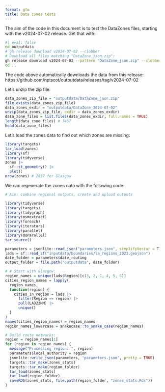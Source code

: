 ```yaml
---
format: gfm
title: Data zones tests
---
```


The aim of the code in this document is to test the DataZones files, starting with the v2024-07-02 release.
Get that with:


```bash
#| eval: false
cd outputdata
# gh release download v2024-07-02 --clobber
# Download all files matching "DataZone_json.zip":
gh release download v2024-07-02 --pattern "DataZone_json.zip" --clobber
cd ..
```

The code above automatically downloads the data from this release: https://github.com/nptscot/outputdata/releases/tag/v2024-07-02

Let's unzip the zip file:


```r
data_zones_zip_file = "outputdata/DataZone_json.zip"
file.exists(data_zones_zip_file)
data_zones_exdir = "outputdata/DataZone_2024-07-02"
unzip(data_zones_zip_file, exdir = data_zones_exdir)
data_zone_files = list.files(data_zones_exdir, full.names = TRUE)
length(data_zone_files) # 7457
head(data_zone_files)
```

Let's load the zones data to find out which zones are missing:


```r
library(targets)
tar_load(zones)
library(sf)
library(tidyverse)
zones |>
  sf::st_geometry() |>
  plot()
nrow(zones) # 2837 for Glasgow
```

We can regenerate the zones data with the following code:


```r
# Aim: combine regional outputs, create and upload outputs

library(tidyverse)
library(targets)
library(tidygraph)
library(osmextract)
library(foreach)
library(iterators)
library(parallel)
library(doParallel)
tar_source()

parameters = jsonlite::read_json("parameters.json", simplifyVector = T)
lads = sf::read_sf("inputdata/boundaries/la_regions_2023.geojson")
date_folder = parameters$date_routing
output_folder = file.path("outputdata", date_folder)

# # Start with Glasgow:
region_names = unique(lads$Region)[c(3, 2, 1, 4, 5, 6)]
cities_region_names = lapply(
  region_names,
  function(region) {
    cities_in_region = lads |>
      filter(Region == region) |>
      pull(LAD23NM) |>
      unique()
  }
)
names(cities_region_names) = region_names
region_names_lowercase = snakecase::to_snake_case(region_names)

# Build route networks:
region = region_names[1]
for (region in region_names) {
  message("Processing region: ", region)
  parameters$local_authority = region
  jsonlite::write_json(parameters, "parameters.json", pretty = TRUE)
  targets::tar_make(zones_stats)
  targets::tar_make(region_folder)
  tar_load(zones_stats)
  tar_load(region_folder)
  saveRDS(zones_stats, file.path(region_folder, "zones_stats.Rds"))
}
```